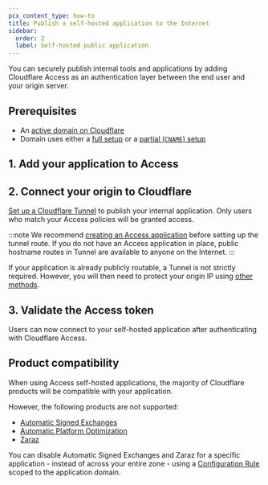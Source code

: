 ```yaml
---
pcx_content_type: how-to
title: Publish a self-hosted application to the Internet
sidebar:
  order: 2
  label: Self-hosted public application
---
```



You can securely publish internal tools and applications by adding Cloudflare Access as an authentication layer between the end user and your origin server.

## Prerequisites

- An [active domain on Cloudflare](/fundamentals/setup/manage-domains/add-site/)
- Domain uses either a [full setup](/dns/zone-setups/full-setup/) or a [partial (`CNAME`) setup](/dns/zone-setups/partial-setup/)

## 1. Add your application to Access

<Render file="access/self-hosted-app" />

## 2. Connect your origin to Cloudflare

[Set up a Cloudflare Tunnel](/cloudflare-one/connections/connect-networks/get-started/create-remote-tunnel/) to publish your internal application. Only users who match your Access policies will be granted access.

:::note
We recommend [creating an Access application](#1-add-your-application-to-access) before setting up the tunnel route. If you do not have an Access application in place, public hostname routes in Tunnel are available to anyone on the Internet.
:::

If your application is already publicly routable, a Tunnel is not strictly required. However, you will then need to protect your origin IP using [other methods](/fundamentals/security/protect-your-origin-server/).

## 3. Validate the Access token

<Render file="access/secure-tunnel-with-access" />

Users can now connect to your self-hosted application after authenticating with Cloudflare Access.

## Product compatibility

When using Access self-hosted applications, the majority of Cloudflare products will be compatible with your application.

However, the following products are not supported:

* [Automatic Signed Exchanges](/speed/optimization/other/signed-exchanges/)
* [Automatic Platform Optimization](/automatic-platform-optimization)
* [Zaraz](/zaraz)

You can disable Automatic Signed Exchanges and Zaraz for a specific application - instead of across your entire zone - using a [Configuration Rule](/rules/configuration-rules/) scoped to the application domain.
